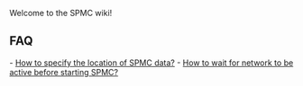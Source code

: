 Welcome to the SPMC wiki!

== FAQ ==
- [[How to specify the location of SPMC data?]]  
- [[How to wait for network to be active before starting SPMC?]]